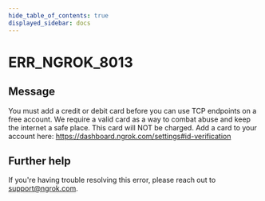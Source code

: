 ```yaml
---
hide_table_of_contents: true
displayed_sidebar: docs
---
```



# ERR_NGROK_8013

## Message

You must add a credit or debit card before you can use TCP endpoints on a free account. We require a valid card as a way to combat abuse and keep the internet a safe place. This card will NOT be charged.
Add a card to your account here: https://dashboard.ngrok.com/settings#id-verification

<ErrorDetails error="err_ngrok_8013" />

## Further help

If you're having trouble resolving this error, please reach out to [support@ngrok.com](mailto:support@ngrok.com?subject=Help%20with%20ERR_NGROK_8013).
